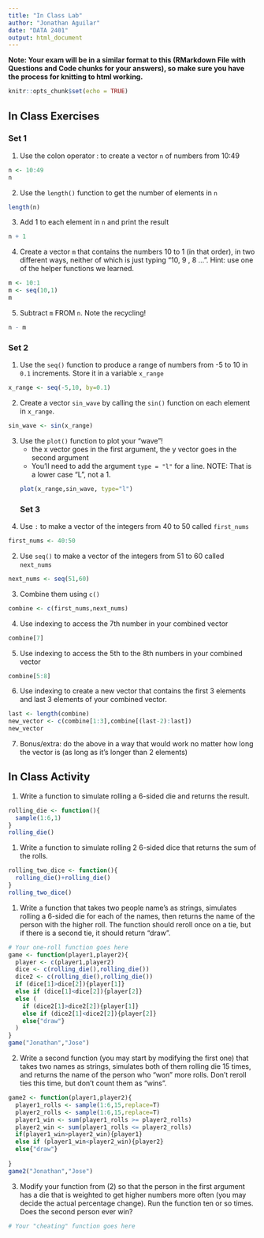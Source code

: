 ```yaml
---
title: "In Class Lab"
author: "Jonathan Aguilar"
date: "DATA 2401"
output: html_document
---
```

**Note: Your exam will be in a similar format to this (RMarkdown File with Questions and Code chunks for your answers), so make sure you have the process for knitting to html working.** 

```r
knitr::opts_chunk$set(echo = TRUE)
```

## In Class Exercises

### Set 1 

1. Use the colon operator : to create a vector `n` of numbers from 10:49
```r
n <- 10:49
n
```
2. Use the `length()` function to get the number of elements in `n`
```r
length(n)
```
3. Add 1 to each element in `n` and print the result
```r
n + 1
```
4. Create a vector `m` that contains the numbers 10 to 1 (in that order), in two different ways, neither of which is just typing "10, 9 , 8 ...".  Hint: use one of the helper functions we learned.
```r
m <- 10:1
m <- seq(10,1)
m
```
5. Subtract `m` FROM `n`. Note the recycling!
```r
n - m
```

### Set 2 

1. Use the `seq()` function to produce a range of numbers from -5 to 10 in `0.1` increments. Store it in a variable `x_range`
```r
x_range <- seq(-5,10, by=0.1)
```
2. Create a vector `sin_wave` by calling the `sin()` function on each element in `x_range`.
```r
sin_wave <- sin(x_range)
```
3. Use the `plot()` function to plot your "wave"!
     + the x vector goes in the first argument, the y vector goes in the second argument
     + You'll need to add the argument `type = "l"` for a line. NOTE: That is a lower case "L", not a 1. 
```r
plot(x_range,sin_wave, type="l")
```
### Set 3 

1. Use `:` to make a vector of the integers from 40 to 50 called `first_nums`
```r
first_nums <- 40:50
```
2. Use `seq()` to make a vector of the integers from 51 to 60 called `next_nums`
```r
next_nums <- seq(51,60)
```
3. Combine them using `c()`
```r
combine <- c(first_nums,next_nums)
```
4. Use indexing to access the 7th number in your combined vector
```r
combine[7]
```
5. Use indexing to access the 5th to the 8th numbers in your combined vector
```r
combine[5:8]
```
6. Use indexing to create a new vector that contains the first 3 elements and last 3 elements of your combined vector. 
```r
last <- length(combine)
new_vector <- c(combine[1:3],combine[(last-2):last])
new_vector
```
7. Bonus/extra: do the above in a way that would work no matter how long the vector is (as long as it's longer than 2 elements)

## In Class Activity

1. Write a function to simulate rolling a 6-sided die and returns the result.

```r
rolling_die <- function(){
  sample(1:6,1)
}
rolling_die()
```



1. Write a function to simulate rolling 2 6-sided dice that returns the sum of the rolls. 

```r
rolling_two_dice <- function(){
  rolling_die()+rolling_die()
}
rolling_two_dice()
```


1. Write a function that takes two people name's as strings, simulates rolling a 6-sided die for each of the names, then returns the name of the person with the higher roll. The function should reroll once on a tie, but if there is a second tie, it should return "draw". 

```r
# Your one-roll function goes here
game <- function(player1,player2){
  player <- c(player1,player2)
  dice <- c(rolling_die(),rolling_die())
  dice2 <- c(rolling_die(),rolling_die())
  if (dice[1]>dice[2]){player[1]}
  else if (dice[1]<dice[2]){player[2]}
  else (
    if (dice2[1]>dice2[2]){player[1]}
    else if (dice2[1]<dice2[2]){player[2]}
    else{"draw"}
  )
}
game("Jonathan","Jose")
```


2. Write a second function (you may start by modifying the first one) that takes two names as strings, simulates both of them rolling die 15 times, and returns the name of the person who "won" more rolls. Don't reroll ties this time, but don't count them as "wins". 

```r
game2 <- function(player1,player2){
  player1_rolls <- sample(1:6,15,replace=T)
  player2_rolls <- sample(1:6,15,replace=T)
  player1_win <- sum(player1_rolls >= player2_rolls)
  player2_win <- sum(player1_rolls <= player2_rolls)
  if(player1_win>player2_win){player1}
  else if (player1_win<player2_win){player2}
  else{"draw"}
  
}
game2("Jonathan","Jose")
```


3. Modify your function from (2) so that the person in the first argument has a die that is weighted to get higher numbers more often (you may decide the actual percentage change). Run the function ten or so times. Does the second person ever win?

```r
# Your "cheating" function goes here
```

